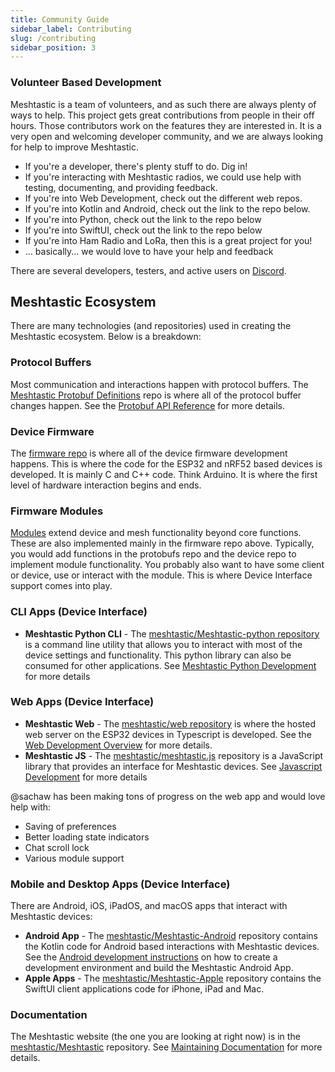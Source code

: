 ```yaml
---
title: Community Guide
sidebar_label: Contributing
slug: /contributing
sidebar_position: 3
---
```

### Volunteer Based Development

Meshtastic is a team of volunteers, and as such there are always plenty of ways to help. This project gets great contributions from people in their off hours. Those contributors work on the features they are interested in. It is a very open and welcoming developer community, and we are always looking for help to improve Meshtastic.

- If you're a developer, there's plenty stuff to do. Dig in!
- If you're interacting with Meshtastic radios, we could use help with testing, documenting, and providing feedback.
- If you're into Web Development, check out the different web repos.
- If you're into Kotlin and Android, check out the link to the repo below.
- If you're into Python, check out the link to the repo below
- If you're into SwiftUI, check out the link to the repo below
- If you're into Ham Radio and LoRa, then this is a great project for you!
- ... basically... we would love to have your help and feedback

There are several developers, testers, and active users on [Discord](https://discord.gg/ktMAKGBnBs).

## Meshtastic Ecosystem

There are many technologies (and repositories) used in creating the Meshtastic ecosystem. Below is a breakdown:

### Protocol Buffers

Most communication and interactions happen with protocol buffers. The [Meshtastic Protobuf Definitions](https://github.com/meshtastic/protobufs) repo is where all of the protocol buffer changes happen. See the [Protobuf API Reference](https://buf.build/meshtastic/protobufs/) for more details.

### Device Firmware

The [firmware repo](https://github.com/meshtastic/firmware) is where all of the device firmware development happens. This is where the code for the ESP32 and nRF52 based devices is developed. It is mainly C and C++ code. Think Arduino. It is where the first level of hardware interaction begins and ends.

### Firmware Modules

[Modules](configuration/module) extend device and mesh functionality beyond core functions.  These are also implemented mainly in the firmware repo above. Typically, you would add functions in the protobufs repo and the device repo to implement module functionality. You probably also want to have some client or device, use or interact with the module. This is where Device Interface support comes into play.

### CLI Apps (Device Interface)

- **Meshtastic Python CLI** - The [meshtastic/Meshtastic-python repository](https://github.com/meshtastic/Meshtastic-python) is a command line utility that allows you to interact with most of the device settings and functionality. This python library can also be consumed for other applications.  See [Meshtastic Python Development](development/python/) for more details

### Web Apps (Device Interface)

- **Meshtastic Web** - The [meshtastic/web repository](https://github.com/meshtastic/web) is where the hosted web server on the ESP32 devices in Typescript is developed. See the [Web Development Overview](development/web/) for more details.
- **Meshtastic JS** - The [meshtastic/meshtastic.js](https://github.com/meshtastic/meshtastic.js) repository is a JavaScript library that provides an interface for Meshtastic devices. See [Javascript Development](development/js) for more details

@sachaw has been making tons of progress on the web app and would love help with:

- Saving of preferences
- Better loading state indicators
- Chat scroll lock
- Various module support

### Mobile and Desktop Apps (Device Interface)

There are Android, iOS, iPadOS, and macOS apps that interact with Meshtastic devices:

- **Android App** - The [meshtastic/Meshtastic-Android](https://github.com/meshtastic/Meshtastic-Android) repository contains the Kotlin code for Android based interactions with Meshtastic devices. See the [Android development instructions](development/android) on how to create a development environment and build the Meshtastic Android App.
- **Apple Apps** - The [meshtastic/Meshtastic-Apple](https://github.com/meshtastic/Meshtastic-Apple) repository contains the SwiftUI client applications code for iPhone, iPad and Mac.

### Documentation

The Meshtastic website (the one you are looking at right now) is in the [meshtastic/Meshtastic](https://github.com/meshtastic/meshtastic) repository.  See [Maintaining Documentation](docs/development/docs) for more details.
